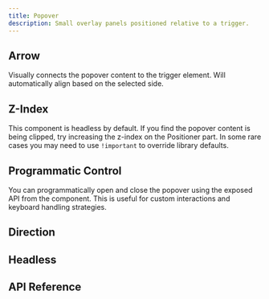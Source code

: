 ```yaml
---
title: Popover
description: Small overlay panels positioned relative to a trigger.
---
```















<Framework id="react">
	<Preview framework="react" files={{ 'app.tsx': DefaultReactRaw }} client:visible>
		<DefaultReact client:visible />
	</Preview>
</Framework>
<Framework id="svelte">
	<Preview framework="svelte" files={{ 'app.svelte': DefaultSvelteRaw }} client:visible>
		<DefaultSvelte client:visible />
	</Preview>
</Framework>

## Arrow

Visually connects the popover content to the trigger element. Will automatically align based on the selected side.

<Framework id="react">
	<Preview framework="react" files={{ 'app.tsx': ArrowReactRaw }} client:visible>
		<ArrowReact client:visible />
	</Preview>
</Framework>
<Framework id="svelte">
	<Preview framework="svelte" files={{ 'app.svelte': ArrowSvelteRaw }} client:visible>
		<ArrowSvelte client:visible />
	</Preview>
</Framework>

## Z-Index

This component is headless by default. If you find the popover content is being clipped, try increasing the z-index on the Positioner part. In some rare cases you may need to use `!important` to override library defaults.

<Framework id="react">
	<Preview framework="react" files={{ 'app.tsx': ZIndexReactRaw }} client:visible>
		<ZIndexReact client:visible />
	</Preview>
</Framework>
<Framework id="svelte">
	<Preview framework="svelte" files={{ 'app.svelte': ZIndexSvelteRaw }} client:visible>
		<ZIndexSvelte client:visible />
	</Preview>
</Framework>

## Programmatic Control

You can programmatically open and close the popover using the exposed API from the component. This is useful for custom interactions and keyboard handling strategies.

<Framework id="react">
	<Preview framework="react" files={{ 'app.tsx': ProgrammaticReactRaw }} client:visible>
		<ProgrammaticReact client:visible />
	</Preview>
</Framework>
<Framework id="svelte">
	<Preview framework="svelte" files={{ 'app.svelte': ProgrammaticSvelteRaw }} client:visible>
		<ProgrammaticSvelte client:visible />
	</Preview>
</Framework>

## Direction

<Framework id="react">
	<Preview framework="react" files={{ 'app.tsx': DirReactRaw }} client:visible>
		<DirReact client:visible />
	</Preview>
</Framework>
<Framework id="svelte">
	<Preview framework="svelte" files={{ 'app.svelte': DirSvelteRaw }} client:visible>
		<DirSvelte client:visible />
	</Preview>
</Framework>

## Headless

<Framework id="react">
	<Preview framework="react" files={{ 'app.tsx': HeadlessReactRaw }} client:visible>
		<HeadlessReact client:visible />
	</Preview>
</Framework>
<Framework id="svelte">
	<Preview framework="svelte" files={{ 'app.svelte': HeadlessSvelteRaw }} client:visible>
		<HeadlessSvelte client:visible />
	</Preview>
</Framework>

## API Reference

<ApiTable />
